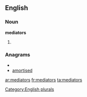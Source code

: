 ==English==

===Noun===
'''mediators'''

# {{plural of|[[mediator]]}}

===Anagrams===
* {{alphagram|adeimorst}}
* [[amortised#English|amortised]]

[[Category:English plurals]]

[[ar:mediators]]
[[fr:mediators]]
[[ta:mediators]]
